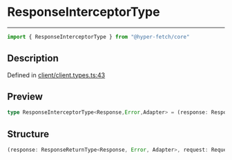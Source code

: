 

# ResponseInterceptorType

<div class="api-docs__separator" data-reactroot="">

---

</div><div class="api-docs__import" data-reactroot="">

```ts
import { ResponseInterceptorType } from "@hyper-fetch/core"
```

</div><div class="api-docs__section">

## Description

</div><div class="api-docs__description"><span class="api-docs__do-not-parse">



</span></div><p class="api-docs__definition">

Defined in [client/client.types.ts:43](https://github.com/BetterTyped/hyper-fetch/blob/cc329b91/packages/core/src/client/client.types.ts#L43)

</p><div class="api-docs__section">

## Preview

</div><div class="api-docs__preview type single">

```ts
type ResponseInterceptorType<Response,Error,Adapter> = (response: ResponseReturnType<Response, Error, Adapter>, request: RequestInstance) => Promise<ResponseReturnType<any, any, Adapter>> | ResponseReturnType<any, any, Adapter>;
```

</div><div class="api-docs__section">

## Structure

</div><div class="api-docs__returns">

```ts
(response: ResponseReturnType<Response, Error, Adapter>, request: RequestInstance) => Promise<ResponseReturnType<any, any, Adapter>> | ResponseReturnType<any, any, Adapter>
```

</div>